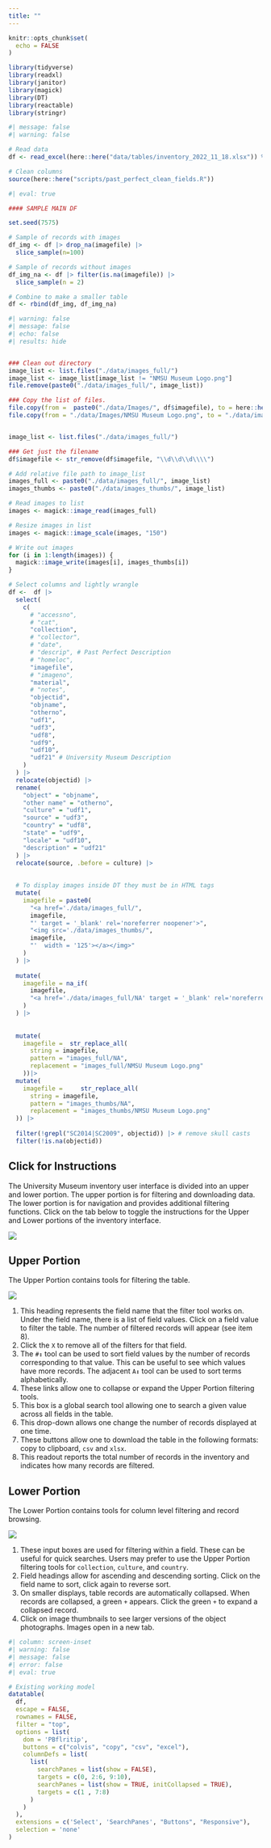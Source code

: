 ```yaml
---
title: ""
---
```



```r

knitr::opts_chunk$set(
  echo = FALSE
)
```

```r

library(tidyverse)
library(readxl)
library(janitor)
library(magick)
library(DT)
library(reactable)
library(stringr)
```

```r
#| message: false
#| warning: false

# Read data
df <- read_excel(here::here("data/tables/inventory_2022_11_18.xlsx")) %>% janitor::clean_names()

# Clean columns
source(here::here("scripts/past_perfect_clean_fields.R"))
```

```r
#| eval: true

#### SAMPLE MAIN DF

set.seed(7575)

# Sample of records with images
df_img <- df |> drop_na(imagefile) |> 
  slice_sample(n=100)

# Sample of records without images
df_img_na <- df |> filter(is.na(imagefile)) |> 
  slice_sample(n = 2)

# Combine to make a smaller table
df <- rbind(df_img, df_img_na)
```

```r
#| warning: false
#| message: false
#| echo: false
#| results: hide


### Clean out directory
image_list <- list.files("./data/images_full/")
image_list <- image_list[image_list != "NMSU Museum Logo.png"]
file.remove(paste0("./data/images_full/", image_list))

### Copy the list of files.
file.copy(from =  paste0("./data/Images/", df$imagefile), to = here::here("./data/images_full/"))
file.copy(from = "./data/Images/NMSU Museum Logo.png", to = "./data/images_full/", overwrite = TRUE)


image_list <- list.files("./data/images_full/")

### Get just the filename
df$imagefile <- str_remove(df$imagefile, "\\d\\d\\d\\\\")

```

```r

# Add relative file path to image_list
images_full <- paste0("./data/images_full/", image_list)
images_thumbs <- paste0("./data/images_thumbs/", image_list)

# Read images to list
images <- magick::image_read(images_full)

# Resize images in list
images <- magick::image_scale(images, "150")

# Write out images
for (i in 1:length(images)) {
  magick::image_write(images[i], images_thumbs[i])
}
```

```r

# Select columns and lightly wrangle
df <-  df |>
  select(
    c(
      # "accessno",
      # "cat",
      "collection",
      # "collector",
      # "date",
      # "descrip", # Past Perfect Description
      # "homeloc",
      "imagefile",
      # "imageno",
      "material",
      # "notes",
      "objectid",
      "objname",
      "otherno",
      "udf1",
      "udf3",
      "udf8",
      "udf9",
      "udf10",
      "udf21" # University Museum Description
    )
  ) |>
  relocate(objectid) |>
  rename(
    "object" = "objname",
    "other name" = "otherno",
    "culture" = "udf1",
    "source" = "udf3",
    "country" = "udf8",
    "state" = "udf9",
    "locale" = "udf10",
    "description" = "udf21"
  ) |>
  relocate(source, .before = culture) |>
  
  
  # To display images inside DT they must be in HTML tags
  mutate(
    imagefile = paste0(
      "<a href='./data/images_full/",
      imagefile,
      "' target = '_blank' rel='noreferrer noopener'>",
      "<img src='./data/images_thumbs/",
      imagefile,
      "'  width = '125'></a></img>"
    )
  ) |>
  
  mutate(
    imagefile = na_if(
      imagefile,
      "<a href='./data/images_full/NA' target = '_blank' rel='noreferrer noopener'><img src='./data/images_full/NA'  width = '125'></a></img>"
    )
  ) |>
  
  
  mutate(
    imagefile =  str_replace_all(
      string = imagefile,
      pattern = "images_full/NA",
      replacement = "images_full/NMSU Museum Logo.png"
    ))|>
  mutate(
    imagefile =     str_replace_all(
      string = imagefile,
      pattern = "images_thumbs/NA",
      replacement = "images_thumbs/NMSU Museum Logo.png"
  )) |> 
  
  filter(!grepl("SC2014|SC2009", objectid)) |> # remove skull casts
  filter(!is.na(objectid))

```




::: {.callout-note collapse="true"}
## Click for Instructions

:::{layout-ncol=2}

The University Museum inventory user interface is divided into an upper and lower portion. The upper portion is for filtering and downloading data. The lower portion is for navigation and provides additional filtering functions. Click on the tab below to toggle the instructions for the Upper and Lower portions of the inventory interface.

![](https://i.imgur.com/iHdy1CW.png){fig-align="center"}

:::

::: {.panel-tabset}

## Upper Portion

The Upper Portion contains tools for filtering the table.

![](https://i.imgur.com/vLDaAqB.png)

1. This heading represents the field name that the filter tool works on. Under the field name, there is a list of field values. Click on a field value to filter the table. The number of filtered records will appear (see item 8).
2. Click the `X` to remove all of the filters for that field.
3. The `#↕` tool can be used to sort field values by the number of records corresponding to that value. This can be useful to see which values have more records. The adjacent `A↕` tool can be used to sort terms alphabetically.
4. These links allow one to collapse or expand the Upper Portion filtering tools.
5. This box is a global search tool allowing one to search a given value across all fields in the table.
6. This drop-down allows one change the number of records displayed at one time.
7. These buttons allow one to download the table in the following formats: copy to clipboard, `csv` and `xlsx`.
8. This readout reports the total number of records in the inventory and indicates how many records are filtered.

## Lower Portion

The Lower Portion contains tools for column level filtering and record browsing.

![](https://i.imgur.com/RlYSo0I.png)

1. These input boxes are used for filtering within a field. These can be useful for quick searches. Users may prefer to use the Upper Portion filtering tools for `collection`, `culture`, and `country`.
2. Field headings allow for ascending and descending sorting. Click on the field name to sort, click again to reverse sort.
3. On smaller displays, table records are automatically collapsed. When records are collapsed, a green `+` appears. Click the green `+` to expand a collapsed record.
4. Click on image thumbnails to see larger versions of the object photographs. Images open in a new tab.

:::

:::

```r
#| column: screen-inset
#| warning: false
#| message: false
#| error: false
#| eval: true

# Existing working model
datatable(
  df,
  escape = FALSE,
  rownames = FALSE,
  filter = "top",
  options = list(
    dom = 'PBflritip',
    buttons = c("colvis", "copy", "csv", "excel"),
    columnDefs = list(
      list(
        searchPanes = list(show = FALSE),
        targets = c(0, 2:6, 9:10),
        searchPanes = list(show = TRUE, initCollapsed = TRUE),
        targets = c(1 , 7:8)
      )
    )
  ),
  extensions = c('Select', 'SearchPanes', "Buttons", "Responsive"),
  selection = 'none'
)

```



